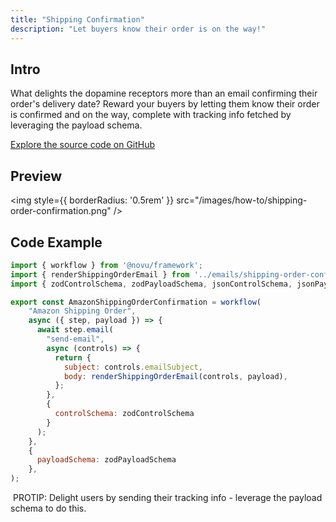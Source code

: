 ```yaml
---
title: "Shipping Confirmation"
description: "Let buyers know their order is on the way!"
---
```


## Intro

What delights the dopamine receptors more than an email confirming their order's delivery date? Reward your buyers by letting them know their order is confirmed and on the way, complete with tracking info fetched by leveraging the payload schema.

[Explore the source code on GitHub](https://github.com/novuhq/examples/tree/main/novu-workflows/react/shipping-order-confirmation)

## Preview

<img
  style={{ borderRadius: '0.5rem' }}
  src="/images/how-to/shipping-order-confirmation.png"
/>


## Code Example

```javascript
import { workflow } from '@novu/framework';
import { renderShippingOrderEmail } from '../emails/shipping-order-confirmation';
import { zodControlSchema, zodPayloadSchema, jsonControlSchema, jsonPayloadSchema } from './schemas';

export const AmazonShippingOrderConfirmation = workflow(
    "Amazon Shipping Order",
    async ({ step, payload }) => {
      await step.email(
        "send-email",
        async (controls) => {
          return {
            subject: controls.emailSubject,
            body: renderShippingOrderEmail(controls, payload),
          };
        },
        {
          controlSchema: zodControlSchema
        }
      );
    },
    { 
      payloadSchema: zodPayloadSchema
    },
);
```

<Tip>
   PROTIP: Delight users by sending their tracking info - leverage the payload schema to do this.
</Tip>

